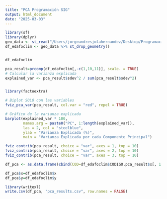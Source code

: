 ```yaml
---
title: "PCA Programación SIG"
output: html_document
date: "2025-03-03"
---
```


```r
library(sf)
library(dplyr)
geo_data <- st_read("/Users/jorgeandresjolahernandez/Desktop/Programacion SIG/Proyecto/Project_SIG/results/edafoclima.geojson")
df_edafoclim <- geo_data %>% st_drop_geometry()


df_edafoclim

pca_result=prcomp(df_edafoclim[,-c(1,10,11)], scale. = TRUE)
# Calcular la varianza explicada
explained_var <- pca_result$sdev^2 / sum(pca_result$sdev^2)


library(factoextra)

# Biplot SOLO con las variables
fviz_pca_var(pca_result, col.var = "red", repel = TRUE)

```
```r
# Gráfico de la varianza explicada
barplot(explained_var * 100, 
        names.arg = paste0("PC", 1:length(explained_var)), 
        las = 2, col = "steelblue",
        ylab = "Varianza Explicada (%)",
        main = "Varianza Explicada por cada Componente Principal")
```

```r
fviz_contrib(pca_result, choice = "var", axes = 1, top = 10) 
fviz_contrib(pca_result, choice = "var", axes = 2, top = 10) 
fviz_contrib(pca_result, choice = "var", axes = 3, top = 10) 
```
```r
df_pca <- as.data.frame(cbind(COD=df_edafoclim$CODIGO,pca_result$x[, 1:3]))  # Mantener solo PC1 y PC2

df_pca$x=df_edafoclim$x
df_pca$y=df_edafoclim$y
```
```r
library(writexl)
write.csv(df_pca, "pca_results.csv", row.names = FALSE)
```


